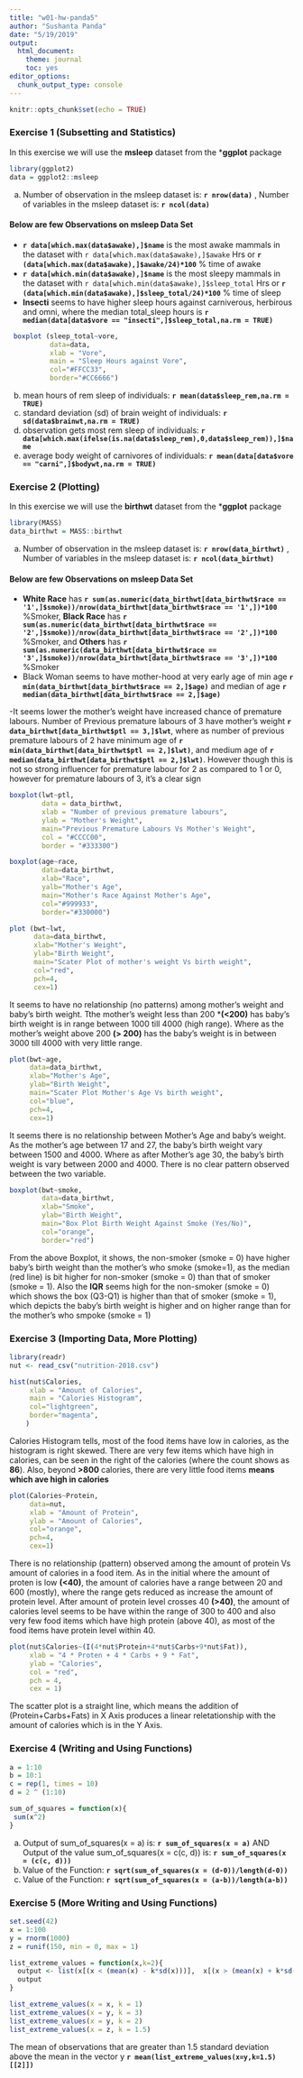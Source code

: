 ```yaml
---
title: "w01-hw-panda5"
author: "Sushanta Panda"
date: "5/19/2019"
output: 
  html_document: 
    theme: journal
    toc: yes
editor_options: 
  chunk_output_type: console
---
```


```r
knitr::opts_chunk$set(echo = TRUE)
```

### Exercise 1 (Subsetting and Statistics)

In this exercise we will use the **msleep** dataset from the ***ggplot** package
```r
library(ggplot2)
data = ggplot2::msleep
```
(a) Number of observation in the msleep dataset is: **`r nrow(data)`** , Number of variables in the msleep dataset is: **`r ncol(data)`**

#### Below are few Observations on msleep Data Set

 - **`r data[which.max(data$awake),]$name`** is the most awake mammals in the dataset with `r data[which.max(data$awake),]$awake` Hrs or **`r  (data[which.max(data$awake),]$awake/24)*100`** % time of awake
 - **`r data[which.min(data$awake),]$name`** is the most sleepy mammals in the dataset with `r data[which.min(data$awake),]$sleep_total` Hrs or  **`r  (data[which.min(data$awake),]$sleep_total/24)*100`** % time of sleep
 - **Insecti** seems to have higher sleep hours against carniverous, herbirous and omni, where the median total_sleep hours is **`r median(data[data$vore == "insecti",]$sleep_total,na.rm = TRUE)`**

```r
 boxplot (sleep_total~vore,
          data=data,
          xlab = "Vore",
          main = "Sleep Hours against Vore",
          col="#FFCC33",
          border="#CC6666")
```

(b) mean hours of rem sleep of individuals: **`r mean(data$sleep_rem,na.rm = TRUE)`**
(c) standard deviation (sd) of brain weight of individuals: **`r sd(data$brainwt,na.rm = TRUE)`**
(d) observation gets most rem sleep of individuals: **`r data[which.max(ifelse(is.na(data$sleep_rem),0,data$sleep_rem)),]$name`**
(e) average body weight of carnivores of individuals: **`r mean(data[data$vore == "carni",]$bodywt,na.rm = TRUE)`**

### Exercise 2 (Plotting)
In this exercise we will use the **birthwt** dataset from the ***ggplot** package
```r
library(MASS)
data_birthwt = MASS::birthwt
```
(a) Number of observation in the msleep dataset is: **`r nrow(data_birthwt)`** , Number of variables in the msleep dataset is: **`r ncol(data_birthwt)`**

#### Below are few Observations on msleep Data Set

- **White Race** has **`r sum(as.numeric(data_birthwt[data_birthwt$race == '1',]$smoke))/nrow(data_birthwt[data_birthwt$race == '1',])*100`** %Smoker, **Black Race** has **`r sum(as.numeric(data_birthwt[data_birthwt$race == '2',]$smoke))/nrow(data_birthwt[data_birthwt$race == '2',])*100`** %Smoker, and **Others** has **`r sum(as.numeric(data_birthwt[data_birthwt$race == '3',]$smoke))/nrow(data_birthwt[data_birthwt$race == '3',])*100`** %Smoker
- Black Woman seems to have mother-hood at very early age of min age **`r min(data_birthwt[data_birthwt$race == 2,]$age)`** and median of age **`r median(data_birthwt[data_birthwt$race == 2,]$age)`** 

-It seems lower the mother's weight have increased chance of premature labours. Number of Previous premature labours of 3 have mother's weight **`r data_birthwt[data_birthwt$ptl == 3,]$lwt`**, where as number of previous premature labours of 2 have minimum age of **`r min(data_birthwt[data_birthwt$ptl == 2,]$lwt)`**, and medium age of **`r median(data_birthwt[data_birthwt$ptl == 2,]$lwt)`**. However though this is not so strong influencer for premature labour for 2 as compared to 1 or 0, however for premature labours of 3, it's a clear sign

```r
boxplot(lwt~ptl,
        data = data_birthwt,
        xlab = "Number of previous premature labours",
        ylab = "Mother's Weight",
        main="Previous Premature Labours Vs Mother's Weight",
        col = "#CCCC00",
        border = "#333300")
```


```r
boxplot(age~race,
        data=data_birthwt,
        xlab="Race",
        yalb="Mother's Age",
        main="Mother's Race Against Mother's Age",
        col="#999933",
        border="#330000")
```


```r
plot (bwt~lwt,
      data=data_birthwt,
      xlab="Mother's Weight",
      ylab="Birth Weight",
      main="Scater Plot of mother's weight Vs birth weight",
      col="red",
      pch=4,
      cex=1)
```
It seems to have no relationship (no patterns) among mother's weight and baby's birth weight. Tthe mother's weight less than 200 ***(<200)** has baby's birth weight is in range between 1000 till 4000 (high range). Where as the mother's weight above 200 **(> 200)** has the baby's weight is in between 3000 till 4000 with very little range. 


```r
plot(bwt~age,
     data=data_birthwt,
     xlab="Mother's Age",
     ylab="Birth Weight",
     main="Scater Plot Mother's Age Vs birth weight",
     col="blue",
     pch=4,
     cex=1)
```
It seems there is no relationship between Mother's Age and baby's weight. As the mother's age between 17 and 27, the baby's birth weight vary between 1500 and 4000. Where as after Mother's age 30, the baby's birth weight is vary between 2000 and 4000. There is no clear pattern observed between the two variable.

```r
boxplot(bwt~smoke,
        data=data_birthwt,
        xlab="Smoke",
        ylab="Birth Weight",
        main="Box Plot Birth Weight Against Smoke (Yes/No)",
        col="orange",
        border="red")
```
From the above Boxplot, it shows, the non-smoker (smoke = 0) have higher baby's birth weight than the mother's who smoke (smoke=1), as the median (red line) is bit higher for non-smoker (smoke = 0) than that of smoker (smoke = 1). Also the **IQR** seems high for the non-smoker (smoke = 0) which shows the box (Q3-Q1) is higher than that of smoker (smoke = 1), which depicts the baby's birth weight is higher and on higher range than for the mother's who smpoke (smoke = 1)


### Exercise 3 (Importing Data, More Plotting)

```r
library(readr)
nut <- read_csv("nutrition-2018.csv")
```

```r
hist(nut$Calories,
     xlab = "Amount of Calories",
     main = "Calories Histogram",
     col="lightgreen",
     border="magenta",
    )
```
Calories Histogram tells, most of the food items have low in calories, as the histogram is right skewed. There are very few items which have high in calories, can be seen in the right of the calories (where the count shows as **86**). Also, beyond **>800** calories, there are very little food items **means which ave high in calories**

```r
plot(Calories~Protein,
     data=nut,
     xlab = "Amount of Protein",
     ylab = "Amount of Calories",
     col="orange",
     pch=4,
     cex=1)
```

There is no relationship (pattern) observed among the amount of protein Vs amount of calories in a food item. As in the initial where the amount of proten is low **(<40)**, the amount of calories have a range between 20 and 600 (mostly), where the range gets reduced as increase the amount of protein level. After amount of protein level crosses 40 **(>40)**, the amount of calories level seems to be have within the range of 300 to 400 and also very few food items which have high protein (above 40), as most of the food items have protein level within 40.


```r
plot(nut$Calories~(I(4*nut$Protein+4*nut$Carbs+9*nut$Fat)),
     xlab = "4 * Proten + 4 * Carbs + 9 * Fat",
     ylab = "Calories",
     col = "red",
     pch = 4,
     cex = 1)
```
The scatter plot is a straight line, which means the addition of (Protein+Carbs+Fats) in X Axis produces a linear reletationship with the amount of calories which is in the Y Axis.


### Exercise 4 (Writing and Using Functions)

```r
a = 1:10
b = 10:1
c = rep(1, times = 10) 
d = 2 ^ (1:10)
```

```r
sum_of_squares = function(x){
 sum(x^2)
}
```
(a) Output of sum_of_squares(x = a) is: **`r sum_of_squares(x = a)`** AND Output of the value sum_of_squares(x = c(c, d)) is: **`r sum_of_squares(x = (c(c, d)))`** 
(c) Value of the Function: **`r sqrt(sum_of_squares(x = (d-0))/length(d-0))`**
(d) Value of the Function: **`r sqrt(sum_of_squares(x = (a-b))/length(a-b))`**

### Exercise 5 (More Writing and Using Functions)

```r
set.seed(42)
x = 1:100
y = rnorm(1000)
z = runif(150, min = 0, max = 1)
```

```r
list_extreme_values = function(x,k=2){
  output <- list(x[(x < (mean(x) - k*sd(x)))],  x[(x > (mean(x) + k*sd(x)))] )
  output
}

list_extreme_values(x = x, k = 1) 
list_extreme_values(x = y, k = 3) 
list_extreme_values(x = y, k = 2) 
list_extreme_values(x = z, k = 1.5)
```


The mean of observations that are greater than 1.5 standard deviation above the mean in the vector y **`r mean(list_extreme_values(x=y,k=1.5)[[2]])`**


